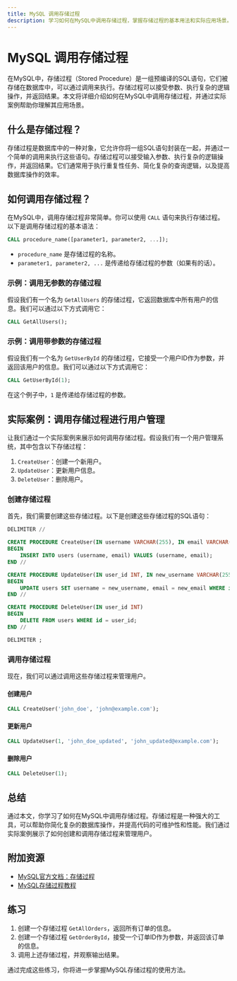 ```yaml
---
title: MySQL 调用存储过程
description: 学习如何在MySQL中调用存储过程，掌握存储过程的基本用法和实际应用场景。
---
```


# MySQL 调用存储过程

在MySQL中，存储过程（Stored Procedure）是一组预编译的SQL语句，它们被存储在数据库中，可以通过调用来执行。存储过程可以接受参数、执行复杂的逻辑操作，并返回结果。本文将详细介绍如何在MySQL中调用存储过程，并通过实际案例帮助你理解其应用场景。

## 什么是存储过程？

存储过程是数据库中的一种对象，它允许你将一组SQL语句封装在一起，并通过一个简单的调用来执行这些语句。存储过程可以接受输入参数、执行复杂的逻辑操作，并返回结果。它们通常用于执行重复性任务、简化复杂的查询逻辑，以及提高数据库操作的效率。

## 如何调用存储过程？

在MySQL中，调用存储过程非常简单。你可以使用 `CALL` 语句来执行存储过程。以下是调用存储过程的基本语法：

```sql
CALL procedure_name([parameter1, parameter2, ...]);
```

- `procedure_name` 是存储过程的名称。
- `parameter1, parameter2, ...` 是传递给存储过程的参数（如果有的话）。

### 示例：调用无参数的存储过程

假设我们有一个名为 `GetAllUsers` 的存储过程，它返回数据库中所有用户的信息。我们可以通过以下方式调用它：

```sql
CALL GetAllUsers();
```

### 示例：调用带参数的存储过程

假设我们有一个名为 `GetUserById` 的存储过程，它接受一个用户ID作为参数，并返回该用户的信息。我们可以通过以下方式调用它：

```sql
CALL GetUserById(1);
```

在这个例子中，`1` 是传递给存储过程的参数。

## 实际案例：调用存储过程进行用户管理

让我们通过一个实际案例来展示如何调用存储过程。假设我们有一个用户管理系统，其中包含以下存储过程：

1. `CreateUser`：创建一个新用户。
2. `UpdateUser`：更新用户信息。
3. `DeleteUser`：删除用户。

### 创建存储过程

首先，我们需要创建这些存储过程。以下是创建这些存储过程的SQL语句：

```sql
DELIMITER //

CREATE PROCEDURE CreateUser(IN username VARCHAR(255), IN email VARCHAR(255))
BEGIN
    INSERT INTO users (username, email) VALUES (username, email);
END //

CREATE PROCEDURE UpdateUser(IN user_id INT, IN new_username VARCHAR(255), IN new_email VARCHAR(255))
BEGIN
    UPDATE users SET username = new_username, email = new_email WHERE id = user_id;
END //

CREATE PROCEDURE DeleteUser(IN user_id INT)
BEGIN
    DELETE FROM users WHERE id = user_id;
END //

DELIMITER ;
```

### 调用存储过程

现在，我们可以通过调用这些存储过程来管理用户。

#### 创建用户

```sql
CALL CreateUser('john_doe', 'john@example.com');
```

#### 更新用户

```sql
CALL UpdateUser(1, 'john_doe_updated', 'john_updated@example.com');
```

#### 删除用户

```sql
CALL DeleteUser(1);
```

## 总结

通过本文，你学习了如何在MySQL中调用存储过程。存储过程是一种强大的工具，可以帮助你简化复杂的数据库操作，并提高代码的可维护性和性能。我们通过实际案例展示了如何创建和调用存储过程来管理用户。

## 附加资源

- [MySQL官方文档：存储过程](https://dev.mysql.com/doc/refman/8.0/en/stored-programs.html)
- [MySQL存储过程教程](https://www.mysqltutorial.org/mysql-stored-procedure-tutorial.aspx)

## 练习

1. 创建一个存储过程 `GetAllOrders`，返回所有订单的信息。
2. 创建一个存储过程 `GetOrderById`，接受一个订单ID作为参数，并返回该订单的信息。
3. 调用上述存储过程，并观察输出结果。

通过完成这些练习，你将进一步掌握MySQL存储过程的使用方法。